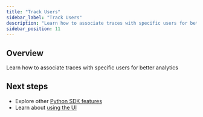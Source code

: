 ```yaml
---
title: "Track Users"
sidebar_label: "Track Users"
description: "Learn how to associate traces with specific users for better analytics"
sidebar_position: 11
---
```


<!-- TODO: Add content for track users -->

## Overview

Learn how to associate traces with specific users for better analytics

## Next steps

- Explore other [Python SDK features](/observability/trace-with-python-sdk/setup-tracing)
- Learn about [using the UI](/observability/using-the-ui/filtering-traces)
